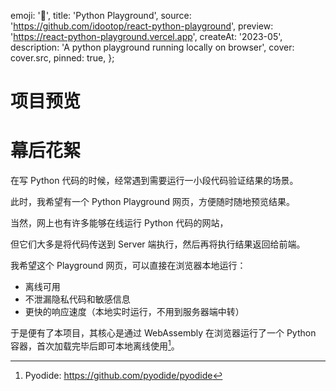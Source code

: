 
  emoji: '🐍',
  title: 'Python Playground',
  source: 'https://github.com/idootop/react-python-playground',
  preview: 'https://react-python-playground.vercel.app',
  createAt: '2023-05',
  description: 'A python playground running locally on browser',
  cover: cover.src,
  pinned: true,
};

# 项目预览


<BaseImage src={demo.src} />

# 幕后花絮

在写 Python 代码的时候，经常遇到需要运行一小段代码验证结果的场景。

此时，我希望有一个 Python Playground 网页，方便随时随地预览结果。

当然，网上也有许多能够在线运行 Python 代码的网站，

但它们大多是将代码传送到 Server 端执行，然后再将执行结果返回给前端。

我希望这个 Playground 网页，可以直接在浏览器本地运行：

- 离线可用
- 不泄漏隐私代码和敏感信息
- 更快的响应速度（本地实时运行，不用到服务器端中转）

于是便有了本项目，其核心是通过 WebAssembly 在浏览器运行了一个 Python 容器，首次加载完毕后即可本地离线使用[^1]。

[^1]: Pyodide: https://github.com/pyodide/pyodide

